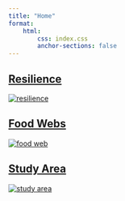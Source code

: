 ```yaml
---
title: "Home"
format: 
    html:
        css: index.css
        anchor-sections: false
---
```


<!-- Learn about [<span id="resilience">resilience</span>](resilience.qmd), [<span id="food-webs">food webs</span>](foodweb.qmd), and [<span id="study-area"> our study area </span>](study_area.qmd). 

Read our [<span id="blog">blog</span>](highlights.qmd) and the [<span id="resources">resources</span>](resources.qmd) we have created. -->


<div class="container">



<a href="resilience.qmd">
<div class="popout">
<h2> Resilience </h2>
<img src="images/Roopnarine_Angielczyk_2016_Resilience_Image_transparent.png" alt="resilience">
</div>
</a>

<a href="foodweb.qmd">
<div class="popout">
<h2> Food Webs </h2>
<img src="pdf/FoodWeb_TrophicLevels.svg" alt="food web">
</div>
</a>

</div>

<div class="container">

<a href="study_area.qmd">
<div class="popout">
<h2> Study Area </h2>
<img src="images/IMG_6851.png" alt="study area">
</div>
</a>

</div>


